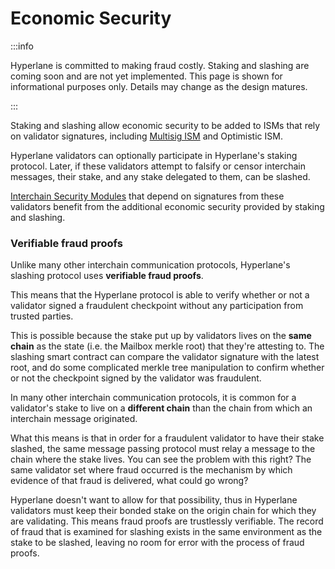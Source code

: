 # Economic Security

:::info

Hyperlane is committed to making fraud costly. Staking and slashing are coming soon and are not yet implemented. This page is shown for informational purposes only. Details may change as the design matures.

:::

Staking and slashing allow economic security to be added to ISMs that rely on validator signatures, including [Multisig ISM](multisig-ISM.mdx) and Optimistic ISM.

Hyperlane validators can optionally participate in Hyperlane's staking protocol. Later, if these validators attempt to falsify or censor interchain messages, their stake, and any stake delegated to them, can be slashed.

[Interchain Security Modules](modular-security.mdx) that depend on signatures from these validators benefit from the additional economic security provided by staking and slashing.

### Verifiable fraud proofs

Unlike many other interchain communication protocols, Hyperlane's slashing protocol uses **verifiable fraud proofs**.

This means that the Hyperlane protocol is able to verify whether or not a validator signed a fraudulent checkpoint without any participation from trusted parties.

This is possible because the stake put up by validators lives on the **same chain** as the state (i.e. the Mailbox merkle root) that they're attesting to. The slashing smart contract can compare the validator signature with the latest root, and do some complicated merkle tree manipulation to confirm whether or not the checkpoint signed by the validator was fraudulent.

In many other interchain communication protocols, it is common for a validator's stake to live on a **different chain** than the chain from which an interchain message originated.

What this means is that in order for a fraudulent validator to have their stake slashed, the same message passing protocol must relay a message to the chain where the stake lives. You can see the problem with this right? The same validator set where fraud occurred is the mechanism by which evidence of that fraud is delivered, what could go wrong?

Hyperlane doesn't want to allow for that possibility, thus in Hyperlane validators must keep their bonded stake on the origin chain for which they are validating. This means fraud proofs are trustlessly verifiable. The record of fraud that is examined for slashing exists in the same environment as the stake to be slashed, leaving no room for error with the process of fraud proofs.
